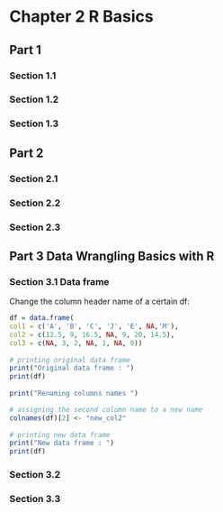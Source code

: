 # Chapter 2 R Basics

## Part 1


### Section 1.1

### Section 1.2

### Section 1.3



## Part 2



### Section 2.1




### Section 2.2





### Section 2.3





## Part 3 Data Wrangling Basics with R


### Section 3.1 Data frame

Change the column header name of a certain df:
```r
df = data.frame( 
col1 = c('A', 'B', 'C', 'J', 'E', NA,'M'), 
col2 = c(12.5, 9, 16.5, NA, 9, 20, 14.5), 
col3 = c(NA, 3, 2, NA, 1, NA, 0)) 
  
# printing original data frame 
print("Original data frame : ") 
print(df) 
  
print("Renaming columns names ") 

# assigning the second column name to a new name 
colnames(df)[2] <- "new_col2"
  
# printing new data frame 
print("New data frame : ") 
print(df) 
```

### Section 3.2


### Section 3.3


##

###


###

##


###


###

##
